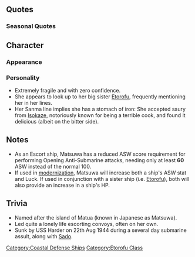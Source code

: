 {{ShipPageHeader}}
==Quotes==
{{ShipQuotes
|Introduction = 海防艦、松輪です。あの……択捉ちゃん……私も…頑張ります……。
|Introduction/En =Coastal Defense Ship, Matsuwa. Um......Etorofu-chan......I also...will do my best...... 
|Introduction/Note = 

|Library = 海防艦、松輪です…。占守型海防艦の改良型として建造され、佐世保鎮守府の部隊に配属されました……。船団護衛や、対潜掃蕩部隊として働きます。船団の被害を減らすため……敵潜水艦と戦いました。でも……。潜水艦は……怖い……。
|Library/En =Coastal Defense Ship, Matsuwa...built as an improved type of Shimusu class Coastal Defense Ship, and assigned to Sasebo naval port's unit. I am function as escort and anti submarine unit. In order to reduce fleet's damage......I fought againts enemy submarine. But......Submarine......is scary...... 
|Library/Note = 

|Secretary 1 = 司令、あの……。
|Secretary 1/En =Commander, um...... 
|Secretary 1/Note = 

|Secretary 1/Kai = はい、司令？　あの……。
|Secretary 1/Kai/En =Yes, commander? Um...... 

|Secretary 2 = はい、松輪は……あの、佐世保へ……。
|Secretary 2/En =Yes, Matsuwa......Um, to Sasebo...... 
|Secretary 2/Note = 

|Secretary 3 = 私、択捉お姉ちゃんのいも……え？　占守、ちゃんの……？　えっと、あの……ぁ、すみません、わかりません……。
|Secretary 3/En =I am, Etorofu's little sis......eh? Shimusu-chan's......?Let see, um......ah, sorry, I don't know...... 
|Secretary 3/Note = 

|Idle = 司令、あの……！　あ、……お忙しそう、ですね……あの、司令……私、ここで待って、ます……。
|Idle/En =Commander, that......! Ah.....I guess you are busy......Um, commander......I will be waiting, here...... 
|Idle/Note = 

|Secretary Married = あ、あの……司令！　お、お茶を……ふぁっ！？　熱っ！　ううっ、すみません……今、拭きますから……あの……。
|Secretary Married/En =Ah, um......commander! here, tea......Huaa!?Hot! Uuh, I'm sorry......I will wipe it right away....um...... 
|Secretary Married/Note = 

|Wedding = 択捉ちゃん、何？　……え？　司令が、私を……？　何か大きな失敗してしまった……？　あ、あの、択捉ちゃん！　ごめんなさい……ついてきてもらっても……？　えっ、駄目っ！？　そ、そんなぁ！
|Wedding/En =Etorofu-chan, what is it?......Eh? Commander, me......? Was something big failed......? Ah, um, Etorofu-chan! Sorry......will you follow me......? Eh, No!? Whyyy! 
|Wedding/Note = 

|Looking At Scores = 報告書ですか……？　お待ちください……。
|Looking At Scores/En = Oh, my report? Please give me a moment... 
|Looking At Scores/Note = 

|Joining A Fleet = 海防艦、松輪……抜錨、です！
|Joining A Fleet/En =Coastal Defense Ship, Matsuwa......setting sail! 
|Joining A Fleet/Note = 

|Joining A Fleet/Kai = 対潜掃討隊、海防艦、松輪……抜錨、です！
|Joining A Fleet/Kai/En =Anti Submarine Corps, Coastal Defense Ship, Matsuwa......setting sail! 

|Equipment 1 = あの……その……これを？
|Equipment 1/En =Um....that...this one? 
|Equipment 1/Note = 

|Equipment 2 = これを……？　あ、あの……ありが、とう……。
|Equipment 2/En =This one......? U, um......thank you...... 
|Equipment 2/Note = 

|Equipment 3 = 敵潜？……あ……違うみたい……。
|Equipment 3/En =Enemy sub?....ah...seems wrong.... 
|Equipment 3/Note = 

|Supply = 助かり、ます……。
|Supply/En =I am, helped. 
|Supply/Note = 

|Supply/Kai = 司令……！　助かり、ます……。
|Supply/Kai/En =Commander......! I am, helped...... 

|Docking Minor = す、すみませんっ……！
|Docking Minor/En =So, sorry......! 
|Docking Minor/Note = 

|Docking Major = すみませんっ……！　ご、ごめんなさいっ……！　はぅぅ……。
|Docking Major/En =I'm sorry......! So, sorry......! Hauu...... 
|Docking Major/Note = 

|Docking Complete = 
|Docking Complete/En = 
|Docking Complete/Note = 

|Construction = 新造艦が、お待ちのようです……。
|Construction/En =New ship, looks like it's waiting...... 
|Construction/Note = 

|Returning From Sortie = なんとか無事に戻りました、はぅ……。
|Returning From Sortie/En =Somehow managed to return safely, wau...... 
|Returning From Sortie/Note = 

|Starting A Sortie = 第一海上護衛隊、松輪。出撃いたします……！
|Starting A Sortie/En =First division Maritime Escort Corps, Matsuwa. deploying......! 
|Starting A Sortie/Note = 

|Battle Start = ふぇ？　ふえぇ？　ふえぇぇ！？　て、敵、ですか？
|Battle Start/En =eh?eeh?eeeh!? is, is it the enemy? 
|Battle Start/Note = 

|Attack = ご、ごめんなさいっ！　来ないでっ！
|Attack/En =So, sorry! Do not come! 
|Attack/Note = 

|Night Battle = 突入します！　皆さん、続いてください……！
|Night Battle/En =Storming! Everyone, please continue......! 
|Night Battle/Note = 

|Night Attack = ひっ！？　いやっ！　近づかないでくださいっ！
|Night Attack/En =Hii!? No! Please don't come closer! 
|Night Attack/Note = 

|MVP = へ、私、松輪が……！？　本当、ですか？
|MVP/En =eh, me, Matsuwa......!? Is it, true? 
|MVP/Note = 

|Minor Damage 1 = ぃやあぁ！
|Minor Damage 1/En =Noo! 
|Minor Damage 1/Note = 

|Minor Damage 2 = やだっ、ど、どこから！？
|Minor Damage 2/En =No, where, where from!? 
|Minor Damage 2/Note = 

|Major Damage = ぃやああっ！　やめてくださいっ！　怖いっ！
|Major Damage/En =Noo! Please stop! I'm scared! 
|Major Damage/Note = 

|Sunk = 怖い……怖い……！　怖いっ……！　司令、助けてっ……！
|Sunk/En =Scary......scary......! Scary......! Commander, help......! 
|Sunk/Note = 
}}
<!--
===Hourly Notifications===
{{Shiphourly
|00JP = 
|00EN = 
|00Note = 
|01JP = 
|01EN = 
|01Note = 
|02JP = 
|02EN = 
|02Note = 
|03JP = 
|03EN = 
|03Note = 
|04JP = 
|04EN = 
|04Note = 
|05JP = 
|05EN = 
|05Note = 
|06JP = 
|06EN = 
|06Note = 
|07JP = 
|07EN = 
|07Note = 
|08JP = 
|08EN = 
|08Note = 
|09JP = 
|09EN = 
|09Note = 
|10JP = 
|10EN = 
|10Note = 
|11JP = 
|11EN = 
|11Note = 
|12JP = 
|12EN = 
|12Note = 
|13JP = 
|13EN = 
|13Note = 
|14JP = 
|14EN = 
|14Note = 
|15JP = 
|15EN = 
|15Note = 
|16JP = 
|16EN = 
|16Note = 
|17JP = 
|17EN = 
|17Note = 
|18JP = 
|18EN = 
|18Note = 
|19JP = 
|19EN = 
|19Note = 
|20JP = 
|20EN = 
|20Note = 
|21JP = 
|21EN = 
|21Note = 
|22JP = 
|22EN = 
|22Note = 
|23JP = 
|23EN = 
|23Note = 
}}
-->
===Seasonal Quotes===
{{ShipSeasonalQuotes}}

==Character==
===Appearance===

===Personality===

*Extremely fragile and with zero confidence.
*She appears to look up to her big sister [[Etorofu]], frequently mentioning her in her lines.
*Her Sanma line implies she has a stomach of iron: She accepted saury from [[Isokaze]], notoriously known for being a terrible cook, and found it delicious (albeit on the bitter side).

==Notes==
*As an Escort ship, Matsuwa has a reduced ASW score requirement for performing Opening Anti-Submarine attacks, needing only at least '''60''' ASW instead of the normal 100.
*If used in [[modernization]], Matsuwa will increase both a ship's ASW stat and Luck. If used in conjunction with a sister ship (i.e. [[Etorofu]]), both will also provide an increase in a ship's HP.

==Trivia==
* Named after the island of Matua (known in Japanese as Matsuwa).
* Led quite a lonely life escorting convoys, often on her own.
* Sunk by USS Harder on 22th Aug 1944 during a several day submarine assult, along with [[Sado]].
{{ShipPageFooter}}
[[Category:Coastal Defense Ships]]
[[Category:Etorofu Class]]